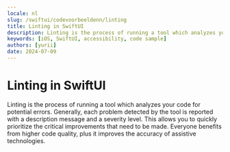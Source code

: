 ```yaml
---
locale: nl
slug: /swiftui/codevoorbeeldenn/linting
title: Linting in SwiftUI
description: Linting is the process of running a tool which analyzes your code for potential errors.
keywords: [iOS, SwiftUI, accessibility, code sample]
authors: [yurii]
date: 2024-07-09
---
```


# Linting in SwiftUI

Linting is the process of running a tool which analyzes your code for potential errors. Generally, each problem detected by the tool is reported with a description message and a severity level. This allows you to quickly prioritize the critical improvements that need to be made. Everyone benefits from higher code quality, plus it improves the accuracy of assistive technologies.

<CodeSample id="linting" platform="swiftui" locale="nl"/>
